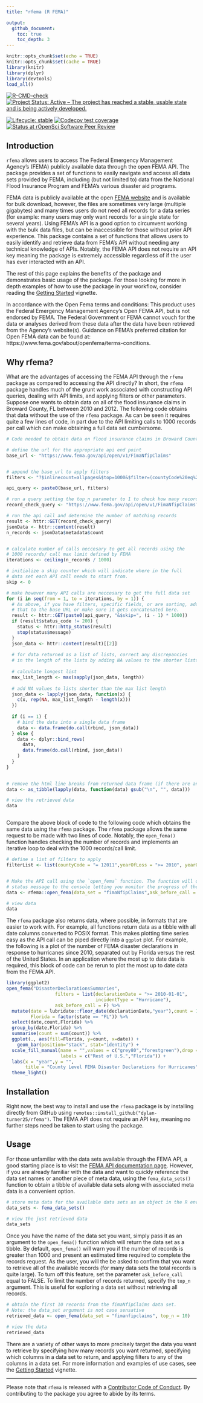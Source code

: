 ```yaml
---
title: "rfema (R FEMA)"

output:
  github_document:
    toc: true
    toc_depth: 3
---
```


```r
knitr::opts_chunk$set(echo = TRUE)
knitr::opts_chunk$set(cache = TRUE)
library(knitr)
library(dplyr)
library(devtools)
load_all()
```




[![R-CMD-check](https://github.com/dylan-turner25/rfema/workflows/R-CMD-check/badge.svg)](https://github.com/dylan-turner25/rfema/actions)
[![Project Status: Active – The project has reached a stable, usable state and is being actively developed.](https://www.repostatus.org/badges/latest/active.svg)](https://www.repostatus.org/#active)

[![Lifecycle: stable](https://img.shields.io/badge/lifecycle-stable-brightgreen.svg)](https://www.tidyverse.org/lifecycle/#stable)
[![Codecov test coverage](https://codecov.io/gh/dylan-turner25/rfema/branch/main/graph/badge.svg)](https://codecov.io/gh/dylan-turner25/rfema?branch=main)
[![Status at rOpenSci Software Peer Review](https://badges.ropensci.org/484_status.svg)](https://github.com/ropensci/software-review/issues/484)

<!-- badges: start -->
  <!-- [![R-CMD-check](https://github.com/dylan-turner25/rfema/workflows/R-CMD-check/badge.svg)](https://github.com/dylan-turner25/rfema/actions) -->
<!-- badges: end -->




## Introduction
`rfema` allows users to access The Federal Emergency Management Agency's (FEMA) publicly available data through the open FEMA API. The package provides a set of functions to easily navigate and access all data sets provided by FEMA, including (but not limited to) data from the National Flood Insurance Program and FEMA's various disaster aid programs. 

FEMA data is publicly available at the open [FEMA website](https://www.fema.gov/about/openfema/data-sets) and is available for bulk download, however, the files are sometimes very large (multiple gigabytes) and many times users do not need all records for a data series (for example: many users may only want records for a single state for several years). Using FEMA's API is a good option to circumvent working with the bulk data files, but can be inaccessible for those without prior API experience. This package contains a set of functions that allows users to easily identify and retrieve data from FEMA's API without needing any technical knowledge of APIs. Notably, the FEMA API does not require an API key meaning the package is extremely accessible regardless of if the user has ever interacted with an API. 

The rest of this page explains the benefits of the package and demonstrates basic usage of the package. For those looking for more in depth examples of how to use the package in your workflow, consider reading the [Getting Started](https://github.com/dylan-turner25/rfema/blob/main/vignettes/getting_started.md) vignette.

In accordance with the Open Fema terms and conditions: This product uses the Federal Emergency Management Agency’s Open FEMA API, but is not endorsed by FEMA. The Federal Government or FEMA cannot vouch for the data or analyses derived from these data after the data have been retrieved from the Agency's website(s). Guidance on FEMA's preferred citation for Open FEMA data can be found at: https://www.fema.gov/about/openfema/terms-conditions.



## Why rfema?
What are the advantages of accessing the FEMA API through the `rfema` package as compared to accessing the API directly? In short, the `rfema` package handles much of the grunt work associated with constructing API queries, dealing with API limits, and applying filters or other parameters. Suppose one wants to obtain data on all of the flood insurance claims in Broward County, FL between 2010 and 2012. The following code obtains that data without the use of the `rfema` package. As can be seen it requires quite a few lines of code, in part due to the API limiting calls to 1000 records per call which can make obtaining a full data set cumbersome.
```r
# Code needed to obtain data on flood insurance claims in Broward County, FL without the rfema package ------------------

# define the url for the appropriate api end point
base_url <- "https://www.fema.gov/api/open/v1/FimaNfipClaims"


# append the base_url to apply filters
filters <- "?$inlinecount=allpages&$top=1000&$filter=(countyCode%20eq%20'12011')%20and%20(yearOfLoss%20ge%20'2010')%20and%20(yearOfLoss%20le%20'2012')"

api_query <- paste0(base_url, filters)

# run a query setting the top_n parameter to 1 to check how many records match the filters
record_check_query <- "https://www.fema.gov/api/open/v1/FimaNfipClaims?$inlinecount=allpages&$top=1&$select=id&$filter=(countyCode%20eq%20'12011')%20and%20(yearOfLoss%20ge%20'2010')%20and%20(yearOfLoss%20le%20'2012')"

# run the api call and determine the number of matching records
result <- httr::GET(record_check_query)
jsonData <- httr::content(result)        
n_records <- jsonData$metadata$count 


# calculate number of calls neccesary to get all records using the 
# 1000 records/ call max limit defined by FEMA
iterations <- ceiling(n_records / 1000)

# initialize a skip counter which will indicate where in the full 
# data set each API call needs to start from.
skip <- 0

# make however many API calls are neccesary to get the full data set
for (i in seq(from = 1, to = iterations, by = 1)) {
  # As above, if you have filters, specific fields, or are sorting, add
  # that to the base URL or make sure it gets concatenated here.
  result <- httr::GET(paste0(api_query, "&$skip=", (i - 1) * 1000))
  if (result$status_code != 200) {
    status <- httr::http_status(result)
    stop(status$message)
  }
  json_data <- httr::content(result)[[2]]
  
  # for data returned as a list of lists, correct any discrepancies
  # in the length of the lists by adding NA values to the shorter lists
  
  # calculate longest list
  max_list_length <- max(sapply(json_data, length))
  
  # add NA values to lists shorter than the max list length
  json_data <- lapply(json_data, function(x) {
    c(x, rep(NA, max_list_length - length(x)))
  })
  
  if (i == 1) {
    # bind the data into a single data frame
    data <- data.frame(do.call(rbind, json_data))
  } else {
    data <- dplyr::bind_rows(
      data,
      data.frame(do.call(rbind, json_data))
    )
  }
}

 
# remove the html line breaks from returned data frame (if there are any)  
data <- as_tibble(lapply(data, function(data) gsub("\n", "", data)))

# view the retrieved data
data



```

Compare the above block of code to the following code which obtains the same data using the `rfema` package. The `rfema` package allows the same request to be made with two lines of code. Notably, the `open_fema()` function handles checking the number of records and implements an iterative loop to deal with the 1000 records/call limit. 
```r
# define a list of filters to apply
filterList <- list(countyCode = "= 12011",yearOfLoss = ">= 2010", yearOfLoss = "<= 2012")


# Make the API call using the `open_fema` function. The function will output a 
# status message to the console letting you monitor the progress of the data retrieval.
data <- rfema::open_fema(data_set = "fimaNfipClaims",ask_before_call = F, filters = filterList)

# view data
data

```

 The `rfema` package also returns data, where possible, in formats that are easier to work with. For example, all functions return  data as a tibble with all date columns converted to POSIX format. This makes plotting time series easy as the API call can be piped directly into a `ggplot` plot. For example, the following is a plot of the number of FEMA disaster declarations in response to hurricanes since 2010, separated out by Florida versus the rest of the United States. In an application where the most up to date data is required, this block of code can be rerun to plot the most up to date data from the FEMA API.
```r
library(ggplot2)
open_fema("DisasterDeclarationsSummaries", 
                  filters = list(declarationDate = ">= 2010-01-01",
                                 incidentType = "Hurricane"), 
                  ask_before_call = F) %>% 
  mutate(date = lubridate::floor_date(declarationDate,"year"),count = 1,
         Florida = factor(state == "FL")) %>%
  select(date,count,Florida) %>%
  group_by(date,Florida) %>%
  summarise(count = sum(count)) %>%
  ggplot(., aes(fill=Florida, y=count, x=date)) + 
    geom_bar(position="stack", stat="identity") +
  scale_fill_manual(name = "",values = c("grey80","forestgreen"),drop = FALSE,
                    labels = c("Rest of U.S.","Florida")) +
  labs(x = "year",y = "",
       title = "County Level FEMA Disaster Declarations for Hurricanes") +
  theme_light()


```

## Installation
Right now, the best way to install and use the `rfema` package is by installing directly from GitHub using `remotes::install_github("dylan-turner25/rfema")`. The FEMA API does not require an API key, meaning no further steps need be taken to start using the package.


## Usage
For those unfamiliar with the data sets available through the FEMA API, a good starting place is to visit the [FEMA API documentation page](https://www.fema.gov/about/openfema/data-sets). However, if you are already familiar with the data and want to quickly reference the data set names or another piece of meta data, using the `fema_data_sets()` function to obtain a tibble of available data sets along with associated meta data is a convenient option.
```r
# store meta data for the available data sets as an object in the R environment
data_sets <- fema_data_sets()

# view the just retrieved data
data_sets

```


Once you have the name of the data set you want, simply pass it as an argument to the `open_fema()` function which will return the data set as a tibble. By default, `open_fema()` will warn you if the number of records is greater than 1000 and present an estimated time required to complete the records request. As the user, you will the be asked to confirm that you want to retrieve all of the available records (for many data sets the total records is quite large). To turn off this feature, set the parameter `ask_before_call` equal to FALSE. To limit the number of records returned, specify the `top_n` argument. This is useful for exploring a data set without retrieving all records. 
```r

# obtain the first 10 records from the fimaNfipClaims data set.
# Note: the data_set argument is not case sensative
retrieved_data <- open_fema(data_set = "fimanfipclaims", top_n = 10)

# view the data
retrieved_data
```

There are a variety of other ways to more precisely target the data you want to retrieve by specifying how many records you want returned, specifying which columns in a data set to return, and applying filters to any of the columns in a data set. For more information and examples of use cases, see the [Getting Started](https://github.com/dylan-turner25/rfema/blob/main/vignettes/getting_started.md) vignette.

---

Please note that `rfema` is released with a [Contributor Code of Conduct](https://github.com/dylan-turner25/rfema/blob/main/CONTRIBUTING.md). By contributing to the package you agree to abide by its terms.

